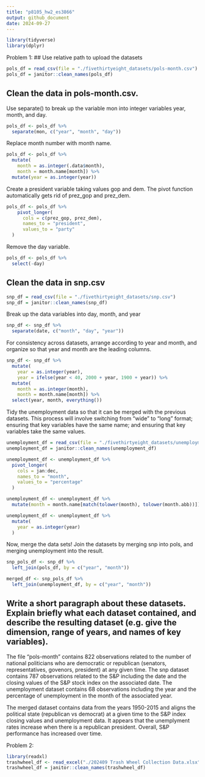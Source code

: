 ```yaml
---
title: "p8105_hw2_es3866"
output: github_document
date: 2024-09-27
---
```


```r
library(tidyverse)
library(dplyr)
```

Problem 1:
## Use relative path to upload the datasets

```r
pols_df = read_csv(file = "./fivethirtyeight_datasets/pols-month.csv")
pols_df = janitor::clean_names(pols_df)
```

## Clean the data in pols-month.csv. 
Use separate() to break up the variable mon into integer variables year, month, and day.

```r
pols_df <- pols_df %>%
  separate(mon, c("year", "month", "day"))
```

Replace month number with month name. 
```r
pols_df <- pols_df %>%
  mutate(
    month = as.integer(.data$month),
    month = month.name[month]) %>%
  mutate(year = as.integer(year))
```

Create a president variable taking values gop and dem. The pivot function automatically gets rid of prez_gop and prez_dem.

```r
pols_df <- pols_df %>%
    pivot_longer(
      cols = c(prez_gop, prez_dem),
      names_to = "president",
      values_to = "party"
  )
```

Remove the day variable.

```r
pols_df <- pols_df %>%
  select(-day)
```

## Clean the data in snp.csv

```r

snp_df = read_csv(file = "./fivethirtyeight_datasets/snp.csv")
snp_df = janitor::clean_names(snp_df)
```

Break up the data variables into day, month, and year

```r
snp_df <- snp_df %>%
  separate(date, c("month", "day", "year"))
```

For consistency across datasets, arrange according to year and month, and organize so that year and month are the leading columns.

```r
snp_df <- snp_df %>%  
  mutate(
    year = as.integer(year),
    year = ifelse(year < 40, 2000 + year, 1900 + year)) %>%
  mutate(
    month = as.integer(month),
    month = month.name[month]) %>%
  select(year, month, everything())
```


Tidy the unemployment data so that it can be merged with the previous datasets. This process will involve switching from “wide” to “long” format; ensuring that key variables have the same name; and ensuring that key variables take the same values.

```r
unemployment_df = read_csv(file = "./fivethirtyeight_datasets/unemployment.csv")
unemployment_df = janitor::clean_names(unemployment_df)
```

```r
unemployment_df <- unemployment_df %>%
  pivot_longer(
    cols = jan:dec,
    names_to = "month",
    values_to = "percentage"
  )
```

```r
unemployment_df <- unemployment_df %>%
  mutate(month = month.name[match(tolower(month), tolower(month.abb))])
```

```r
unemployment_df <- unemployment_df %>%
  mutate(
    year = as.integer(year)
  )
```

Now, merge the data sets!
Join the datasets by merging snp into pols, and merging unemployment into the result.

```r
snp_pols_df <- snp_df %>%
  left_join(pols_df, by = c("year", "month"))
```

```r
merged_df <- snp_pols_df %>%
  left_join(unemployment_df, by = c("year", "month"))
```

## Write a short paragraph about these datasets. Explain briefly what each dataset contained, and describe the resulting dataset (e.g. give the dimension, range of years, and names of key variables).

The file “pols-month” contains 822 observations related to the number of national politicians who are democratic or republican (senators, representatives, govenors, president) at any given time.
The snp dataset contains 787 observations related to the S&P including the date and the closing values of the S&P stock index on the associated date.
The unemployment dataset contains 68 observations including the year and the percentage of unemployment in the month of the associated year.

The merged dataset contains data from the years 1950-2015 and aligns the political state (republican vs democrat) at a given time to the S&P index closing values and unemployment data. It appears that the unemplyment rates increase when there is a republican president. Overall, S&P performance has increased over time.



Problem 2:

```r
library(readxl) 
trashwheel_df <- read_excel("./202409 Trash Wheel Collection Data.xlsx")
trashwheel_df = janitor::clean_names(trashwheel_df)
```


```r

```

